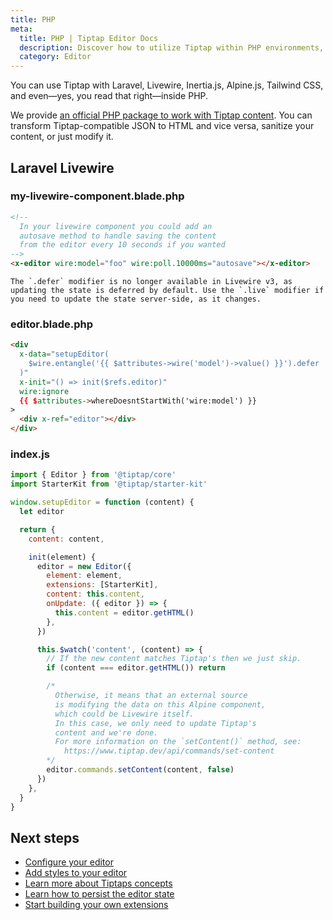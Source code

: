 ```yaml
---
title: PHP
meta:
  title: PHP | Tiptap Editor Docs
  description: Discover how to utilize Tiptap within PHP environments, including Laravel and Livewire. Access the guide in our docs!
  category: Editor
---
```



You can use Tiptap with Laravel, Livewire, Inertia.js, Alpine.js, Tailwind CSS, and even—yes, you read that right—inside PHP.

We provide [an official PHP package to work with Tiptap content](/editor/api/utilities/tiptap-for-php). You can transform Tiptap-compatible JSON to HTML and vice versa, sanitize your content, or just modify it.

## Laravel Livewire

### my-livewire-component.blade.php

```html
<!--
  In your livewire component you could add an
  autosave method to handle saving the content
  from the editor every 10 seconds if you wanted
-->
<x-editor wire:model="foo" wire:poll.10000ms="autosave"></x-editor>
```

<Callout variant="default" title="Hint">

    The `.defer` modifier is no longer available in Livewire v3, as updating the state is deferred by default. Use the `.live` modifier if you need to update the state server-side, as it changes.

</Callout>

### editor.blade.php

```html
<div
  x-data="setupEditor(
    $wire.entangle('{{ $attributes->wire('model')->value() }}').defer
  )"
  x-init="() => init($refs.editor)"
  wire:ignore
  {{ $attributes->whereDoesntStartWith('wire:model') }}
>
  <div x-ref="editor"></div>
</div>
```

### index.js

```js
import { Editor } from '@tiptap/core'
import StarterKit from '@tiptap/starter-kit'

window.setupEditor = function (content) {
  let editor

  return {
    content: content,

    init(element) {
      editor = new Editor({
        element: element,
        extensions: [StarterKit],
        content: this.content,
        onUpdate: ({ editor }) => {
          this.content = editor.getHTML()
        },
      })

      this.$watch('content', (content) => {
        // If the new content matches Tiptap's then we just skip.
        if (content === editor.getHTML()) return

        /*
          Otherwise, it means that an external source
          is modifying the data on this Alpine component,
          which could be Livewire itself.
          In this case, we only need to update Tiptap's
          content and we're done.
          For more information on the `setContent()` method, see:
            https://www.tiptap.dev/api/commands/set-content
        */
        editor.commands.setContent(content, false)
      })
    },
  }
}
```

## Next steps

- [Configure your editor](/editor/getting-started/configure)
- [Add styles to your editor](/editor/getting-started/style-editor)
- [Learn more about Tiptaps concepts](/editor/core-concepts/introduction)
- [Learn how to persist the editor state](/editor/core-concepts/persistence)
- [Start building your own extensions](/editor/extensions/custom-extensions)
